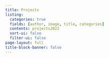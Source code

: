 ```yaml
---
title: Projects
listing:
  categories: true
  fields: [author, image, title, categories]
  contents: projects2022
  sort-ui: false
  filter-ui: false
page-layout: full
title-block-banner: false
---
```


